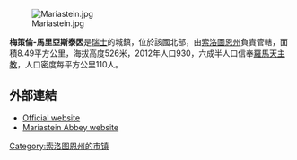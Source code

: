 [[Image:Mariastein.jpg|right]]

'''梅策倫-馬里亞斯泰因'''是[[瑞士|瑞士]]的城鎮，位於該國北部，由[[索洛圖恩州|索洛圖恩州]]負責管轄，面積8.49平方公里，海拔高度526米，2012年人口930，六成半人口信奉[[羅馬天主教|羅馬天主教]]，人口密度每平方公里110人。

==外部連結==
* [http://www.metzerlen.ch Official website] {{Wayback|url=http://www.metzerlen.ch/ |date=20160303193718 }} {{de icon}}
* [https://web.archive.org/web/20060530093433/http://www.kloster-mariastein.ch/index.html Mariastein Abbey website] {{de icon}}

{{Switzerland-geo-stub}}
[[Category:索洛图恩州的市镇|Category:索洛图恩州的市镇]]